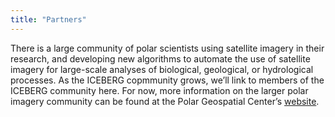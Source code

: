 ```yaml
---
title: "Partners"
---
```


There is a large community of polar scientists using satellite imagery in their research, and developing new algorithms to automate the use of satellite imagery for large-scale analyses of biological, geological, or hydrological processes. As the ICEBERG copmmunity grows, we'll link to members of the ICEBERG community here. For now, more information on the larger polar imagery community can be found at the Polar Geospatial Center's [website](https://www.pgc.umn.edu/).


